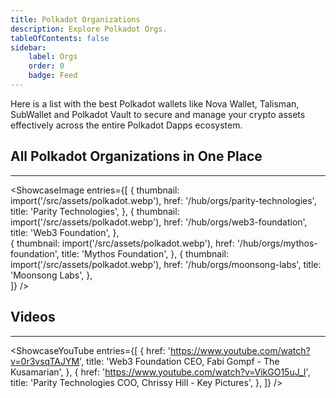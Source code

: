 ```yaml
---
title: Polkadot Organizations
description: Explore Polkadot Orgs.
tableOfContents: false
sidebar: 
    label: Orgs
    order: 0
    badge: Feed
---
```



Here is a list with the best Polkadot wallets like Nova Wallet, Talisman, SubWallet and Polkadot Vault to secure and manage your crypto assets effectively across the entire Polkadot Dapps ecosystem.

## All Polkadot Organizations in One Place
----------------
<ShowcaseImage
  entries={[
        {
      thumbnail: import('/src/assets/polkadot.webp'),
      href: '/hub/orgs/parity-technologies',
      title: 'Parity Technologies',
    },
                     {
      thumbnail: import('/src/assets/polkadot.webp'),
      href: '/hub/orgs/web3-foundation',
      title: 'Web3 Foundation',
      },  
              {
      thumbnail: import('/src/assets/polkadot.webp'),
      href: '/hub/orgs/mythos-foundation',
      title: 'Mythos Foundation',
    },
                     {
      thumbnail: import('/src/assets/polkadot.webp'),
      href: '/hub/orgs/moonsong-labs',
      title: 'Moonsong Labs',
      },  
  ]}
/>



## Videos
----------------
<ShowcaseYouTube
  entries={[
    {
      href: 'https://www.youtube.com/watch?v=0r3vsqTAJYM',
      title: 'Web3 Foundation CEO, Fabi Gompf - The Kusamarian',
    },
    {
      href: 'https://www.youtube.com/watch?v=VikGO15uJ_I',
      title: 'Parity Technologies COO, Chrissy Hill - Key Pictures',
    },
  ]}
/>